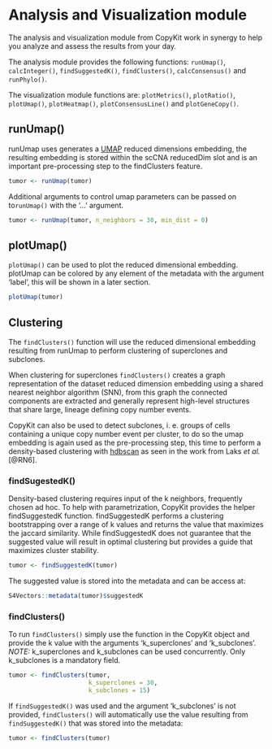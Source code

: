 # Analysis and Visualization module

The analysis and visualization module from CopyKit work in synergy to help you analyze and assess the results from your day.

The analysis module provides the following functions: `runUmap()`, `calcInteger()`, `findSuggestedK()`, `findClusters()`, `calcConsensus()` and `runPhylo()`.

The visualization module functions are: `plotMetrics()`, `plotRatio()`, `plotUmap()`, `plotHeatmap()`, `plotConsensusLine()` and `plotGeneCopy()`.

## runUmap()

runUmap uses generates a [UMAP](https://umap-learn.readthedocs.io/en/latest/) reduced dimensions embedding, the resulting embedding is stored within the scCNA reducedDim slot and is an important pre-processing step to the findClusters feature.

```r
tumor <- runUmap(tumor)
```

Additional arguments to control umap parameters can be passed on to`runUmap()` with the '...' argument.

```r
tumor <- runUmap(tumor, n_neighbors = 30, min_dist = 0)
```

## plotUmap()

`plotUmap()` can be used to plot the reduced dimensional embedding. plotUmap can be colored by any element of the metadata with the argument 'label', this will be shown in a later section.

```r
plotUmap(tumor)
```

## Clustering

The `findClusters()` function will use the reduced dimensional embedding resulting from runUmap to perform clustering of superclones and subclones.

When clustering for superclones `findClusters()` creates a graph representation of the dataset reduced dimension embedding using a shared nearest neighbor algorithm (SNN), from this graph the connected components are extracted and generally represent high-level structures that share large, lineage defining copy number events.

CopyKit can also be used to detect subclones, i. e. groups of cells containing a unique copy number event per cluster, to do so the umap embedding is again used as the pre-processing step, this time to perform a density-based clustering with [hdbscan](https://hdbscan.readthedocs.io/en/latest/how_hdbscan_works.html) as seen in the work from Laks *et al.* [@RN6].

### findSugestedK()

Density-based clustering requires input of the k neighbors, frequently chosen ad hoc. To help with parametrization, CopyKit provides the helper findSuggestedK function. findSuggestedK performs a clustering bootstrapping over a range of k values and returns the value that maximizes the jaccard similarity. While findSuggestedK does not guarantee that the suggested value will result in optimal clustering but provides a guide that maximizes cluster stability.

```r
tumor <- findSuggestedK(tumor)
```

The suggested value is stored into the metadata and can be access at:
```r
S4Vectors::metadata(tumor)$suggestedK
```

### findClusters()

To run `findClusters()` simply use the function in the CopyKit object and provide the k value with the arguments 'k_superclones' and 'k_subclones'.
*NOTE:* k_superclones and k_subclones can be used concurrently. Only k_subclones is a mandatory field.


```r
tumor <- findClusters(tumor,
                      k_superclones = 30,
                      k_subclones = 15)
```

If `findSuggestedK()` was used and the argument 'k_subclones' is not provided, `findClusters()` will automatically use the value resulting from `findSuggestedK()` that was stored into the metadata:

```r
tumor <- findClusters(tumor)
```




